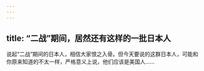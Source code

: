 ```yaml
---
---
---
```

title: “二战”期间，居然还有这样的一批日本人
---




说起“二战”期间的日本人，相信大家恨之入骨。但今天要说的这群日本人，可能和你原来知道的不太一样，严格意义上说，他们应该是美国人……